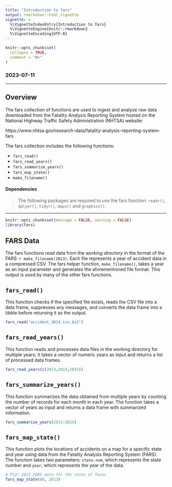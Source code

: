 ```yaml
---
title: "Introduction to fars"
output: rmarkdown::html_vignette
vignette: >
  %\VignetteIndexEntry{Introduction to fars}
  %\VignetteEngine{knitr::rmarkdown}
  %\VignetteEncoding{UTF-8}
---
```


```r
knitr::opts_chunk$set(
  collapse = TRUE,
  comment = "#>"
)
```
### 2023-07-11
***
## Overview
The fars collection of functions are used to ingest and analyze raw data downloaded from the Fatality Analysis Reporting System hosted on the National Highway Traffic Safety Administration (NHTSA) website:

https://www.nhtsa.gov/research-data/fatality-analysis-reporting-system-fars

The fars collection includes the following functions:

* `fars_read()`
* `fars_read_years()`
* `fars_summarize_years()`
* `fars_map_state()`
* `make_filename()`

#### Dependencies
>The following packages are required to use the fars function:
`readr()`, `dplyer()`, `tidyr()`, `maps()` and `graphics()`.

***
```r
knitr::opts_chunk$set(message = FALSE, warning = FALSE)
library(fars)
```

## FARS Data
The fars functions read data from the *working directory* in the format of the
FARS: `r make_filename(2013)`. Each file represents a year of accident data in 
a compressed CSV. The fars helper function, `make_filename()`, takes a year as
an input parameter and generates the aforementioned file format. This output is
used by many of the other fars functions.

## `fars_read()`
This function checks if the specified file exists, reads the CSV file into a 
data frame, suppresses any messages, and converts the data frame into a tibble
before returning it as the output.
```r
fars_read("accident_2014.csv.bz2")
```

## `fars_read_years()`
This function reads and processes data files in the working directory for 
multiple years; it takes a vector of numeric years as input and returns a 
list of processed data frames.
```r
fars_read_years(c(2013,2014,2015))
```

## `fars_summarize_years()`
This function summarizes the data obtained from multiple years by counting the 
number of records for each month in each year. The function takes a vector of 
years as input and returns a data frame with summarized information.
```r
fars_summarize_years(2013:2015)
```

## `fars_map_state()`
This function plots the locations of accidents on a map for a specific state and year using data from the Fatality Analysis Reporting System (FARS). The function takes two parameters: `state.num`, which represents the state number and `year`, which represents the year of the data.
```r
# Plot 2013 FARS data for the state of Texas
fars_map_state(48, 2013)
```


